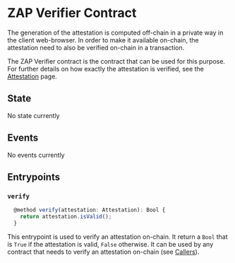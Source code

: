 # ZAP Verifier Contract

The generation of the attestation is computed off-chain in a private way in the client web-browser.
In order to make it available on-chain, the attestation need to also be verified on-chain in a transaction.

The ZAP Verifier contract is the contract that can be used for this purpose.
For further details on how exactly the attestation is verified, see the [Attestation](/concepts/Attestation#implementation) page.

## State

No state currently

## Events

No events currently

## Entrypoints

### `verify`

```ts
  @method verify(attestation: Attestation): Bool {
    return attestation.isValid();
  }
```

This entrypoint is used to verify an attestation on-chain.
It return a `Bool` that is `True` if the attestation is valid, `False` otherwise.
It can be used by any contract that needs to verify an attestation on-chain (see [Callers](./Callers)).

